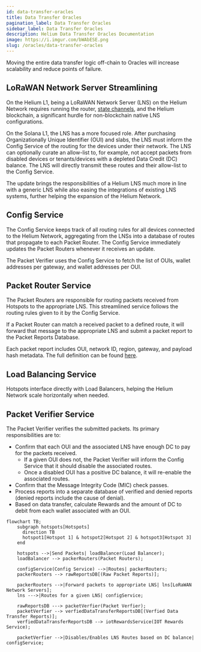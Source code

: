 ```yaml
---
id: data-transfer-oracles
title: Data Transfer Oracles
pagination_label: Data Transfer Oracles
sidebar_label: Data Transfer Oracles
description: Helium Data Transfer Oracles Documentation
image: https://i.imgur.com/bWAbESE.png
slug: /oracles/data-transfer-oracles
---
```



Moving the entire data transfer logic off-chain to Oracles will increase scalability and reduce
points of failure.

## LoRaWAN Network Server Streamlining

On the Helium L1, being a LoRaWAN Network Server (LNS) on the Helium Network requires running the
router, [state channels](/blockchain/packet-purchasing/#state-channels), and the Helium blockchain,
a significant hurdle for non-blockchain native LNS configurations.

On the Solana L1, the LNS has a more focused role. After purchasing Organizationally Unique
Identifier (OUI) and slabs, the LNS must inform the Config Service of the routing for the devices
under their network. The LNS can optionally curate an allow-list to, for example, not accept packets
from disabled devices or tenants/devices with a depleted Data Credit (DC) balance. The LNS will
directly transmit these routes and their allow-list to the Config Service.

The update brings the responsibilities of a Helium LNS much more in line with a generic LNS while
also easing the integrations of existing LNS systems, further helping the expansion of the Helium
Network.

## Config Service

The Config Service keeps track of all routing rules for all devices connected to the Helium Network,
aggregating from the LNSs into a database of routes that propagate to each Packet Router. The Config
Service immediately updates the Packet Routers whenever it receives an update.

The Packet Verifier uses the Config Service to fetch the list of OUIs, wallet addresses per gateway,
and wallet addresses per OUI.

## Packet Router Service

The Packet Routers are responsible for routing packets received from Hotspots to the appropriate
LNS. This streamlined service follows the routing rules given to it by the Config Service.

If a Packet Router can match a received packet to a defined route, it will forward that message to
the appropriate LNS and submit a packet report to the Packet Reports Database.

Each packet report includes OUI, network ID, region, gateway, and payload hash metadata. The full
definition can be found
[here](https://github.com/helium/proto/blob/master/src/service/packet_router.proto#L8).

## Load Balancing Service

Hotspots interface directly with Load Balancers, helping the Helium Network scale horizontally when
needed.

## Packet Verifier Service

The Packet Verifier verifies the submitted packets. Its primary responsibilities are to:

- Confirm that each OUI and the associated LNS have enough DC to pay for the packets received.
  - If a given OUI does not, the Packet Verifier will inform the Config Service that it should
    disable the associated routes.
  - Once a disabled OUI has a positive DC balance, it will re-enable the associated routes.
- Confirm that the Message Integrity Code (MIC) check passes.
- Process reports into a separate database of verified and denied reports (denied reports include
  the cause of denial).
- Based on data transfer, calculate Rewards and the amount of DC to debit from each wallet
  associated with an OUI.

```mermaid
flowchart TB;
    subgraph hotspots[Hotspots]
      direction TB
      hotspot1[Hotspot 1] & hotspot2[Hotspot 2] & hotspot3[Hotspot 3]
    end

    hotspots -->|Send Packets| loadBalancer(Load Balancer);
    loadBalancer --> packerRouters(Packet Routers);

    configService(Config Service) -->|Routes| packerRouters;
    packerRouters --> rawReportsDB[(Raw Packet Reports)];

    packerRouters -->|Forward packets to appropriate LNS| lns[LoRaWAN Network Servers];
    lns --->|Routes for a given LNS| configService;

    rawReportsDB ---> packetVerfier(Packet Verfier);
    packetVerfier --> verfiedDataTransferReportsDB[(Verfied Data Transfer Reports)];
    verfiedDataTransferReportsDB --> iotRewardsService(IOT Rewards Service);

    packetVerfier -->|Disables/Enables LNS Routes based on DC balance| configService;
```
